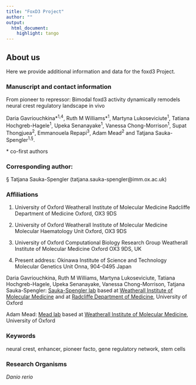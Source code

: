 ```yaml
---
title: "FoxD3 Project"
author: ""
output: 
  html_document:
    highlight: tango
---
```


## About us

Here we provide additional information and data for the foxd3 Project.


### Manuscript and contact information
From pioneer to repressor: Bimodal foxd3 activity dynamically remodels neural crest regulatory landscape in vivo

Daria Gavriouchkina\*<sup>1,4</sup>, Ruth M Williams\*<sup>1</sup>, Martyna Lukoseviciute<sup>1</sup>, Tatiana Hochgreb-Hagele<sup>1</sup>, Upeka Senanayake<sup>1</sup>, Vanessa Chong-Morrison<sup>1</sup>, Supat Thongjuea<sup>2</sup>, Emmanouela Repapi<sup>3</sup>, Adam Mead<sup>2</sup> and Tatjana Sauka-Spengler<sup>1,§</sup>.

\* co-first authors

### Corresponding author: 
§ Tatjana Sauka-Spengler (tatjana.sauka-spengler@imm.ox.ac.uk)

### Affiliations

1. University of Oxford
Weatherall Institute of Molecular Medicine
Radcliffe Department of Medicine
Oxford, OX3 9DS

2. University of Oxford
Weatherall Institute of Molecular Medicine
Molecular Haematology Unit
Oxford, OX3 9DS

3. University of Oxford 
Computational Biology Research Group
Weatherall Institute of Molecular Medicine
Oxford OX3 9DS, UK

4. Present address: 
Okinawa Institute of Science and Technology
Molecular Genetics Unit
Onna, 904-0495 Japan




Daria Gavriouchkina, Ruth M Williams, Martyna Lukoseviciute, Tatiana Hochgreb-Hagele, Upeka Senanayake, Vanessa Chong-Morrison, Tatjana Sauka-Spengler: [Sauka-Spengler lab](http://www.tsslab.co.uk) based at [Weatherall Institute of Molecular Medicine](http://www.imm.ox.ac.uk) and at [Radcliffe Department of Medicine](http://www.rdm.ox.ac.uk), University of Oxford

Adam Mead: [Mead lab](https://www.rdm.ox.ac.uk/people/adam-mead) based at [Weatherall Institute of Molecular Medicine](https://www.imm.ox.ac.uk), University of Oxford

### Keywords

neural crest, enhancer, pioneer facto, gene regulatory network, stem cells

### Research Organisms

*Danio rerio*




